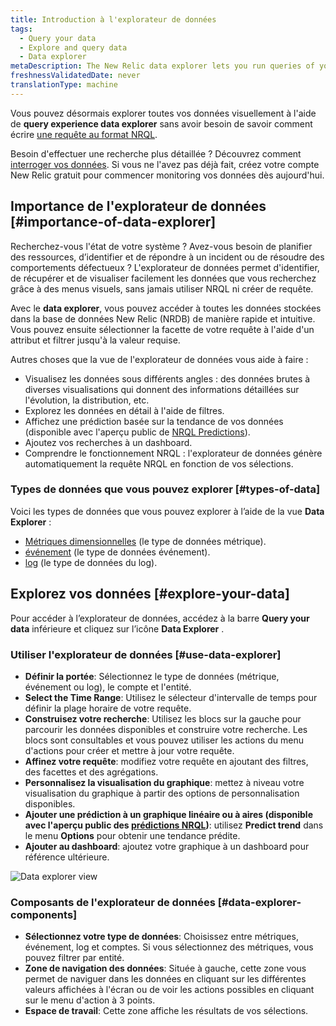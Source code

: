```yaml
---
title: Introduction à l'explorateur de données
tags:
  - Query your data
  - Explore and query data
  - Data explorer
metaDescription: The New Relic data explorer lets you run queries of your data without using NRQL-format queries
freshnessValidatedDate: never
translationType: machine
---
```


Vous pouvez désormais explorer toutes vos données visuellement à l&apos;aide de <DNT>**query experience data explorer**</DNT> sans avoir besoin de savoir comment écrire [une requête au format NRQL](/docs/query-your-data/nrql-new-relic-query-language/get-started/introduction-nrql-new-relics-query-language).

Besoin d&apos;effectuer une recherche plus détaillée ? Découvrez comment [interroger vos données](/docs/query-your-data/explore-query-data/get-started/introduction-querying-new-relic-data/). Si vous ne l&apos;avez pas déjà fait, créez votre compte New Relic gratuit pour commencer monitoring vos données dès aujourd&apos;hui.

## Importance de l&apos;explorateur de données [#importance-of-data-explorer]

Recherchez-vous l&apos;état de votre système ? Avez-vous besoin de planifier des ressources, d’identifier et de répondre à un incident ou de résoudre des comportements défectueux ? L&apos;explorateur de données permet d&apos;identifier, de récupérer et de visualiser facilement les données que vous recherchez grâce à des menus visuels, sans jamais utiliser NRQL ni créer de requête.

Avec le <DNT>**data explorer**</DNT>, vous pouvez accéder à toutes les données stockées dans la base de données New Relic (NRDB) de manière rapide et intuitive. Vous pouvez ensuite sélectionner la facette de votre requête à l&apos;aide d&apos;un attribut et filtrer jusqu&apos;à la valeur requise.

Autres choses que la vue de l&apos;explorateur de données vous aide à faire :

* Visualisez les données sous différents angles : des données brutes à diverses visualisations qui donnent des informations détaillées sur l&apos;évolution, la distribution, etc.
* Explorez les données en détail à l&apos;aide de filtres.
* Affichez une prédiction basée sur la tendance de vos données (disponible avec l&apos;aperçu public de [NRQL Predictions](/docs/query-your-data/explore-query-data/use-charts/nrql-predictions)).
* Ajoutez vos recherches à un dashboard.
* Comprendre le fonctionnement NRQL : l&apos;explorateur de données génère automatiquement la requête NRQL en fonction de vos sélections.

### Types de données que vous pouvez explorer [#types-of-data]

Voici les types de données que vous pouvez explorer à l’aide de la vue <DNT>**Data Explorer**</DNT> :

* [Métriques dimensionnelles](/docs/data-apis/understand-data/new-relic-data-types/#dimensional-metrics) (le type de données métrique).
* [événement](/docs/data-apis/understand-data/new-relic-data-types/#events-new-relic) (le type de données événement).
* [log](/docs/logs/ui-data/use-logs-ui) (le type de données du log).

## Explorez vos données [#explore-your-data]

Pour accéder à l’explorateur de données, accédez à la barre <DNT>**Query your data**</DNT> inférieure et cliquez sur l’icône <DNT>**Data Explorer**</DNT> .

### Utiliser l&apos;explorateur de données [#use-data-explorer]

* **Définir la portée**: Sélectionnez le type de données (métrique, événement ou log), le compte et l&apos;entité.
* **Select the Time Range**: Utilisez le sélecteur d&apos;intervalle de temps pour définir la plage horaire de votre requête.
* **Construisez votre recherche**: Utilisez les blocs sur la gauche pour parcourir les données disponibles et construire votre recherche. Les blocs sont consultables et vous pouvez utiliser les actions du menu d&apos;actions pour créer et mettre à jour votre requête.
* **Affinez votre requête**: modifiez votre requête en ajoutant des filtres, des facettes et des agrégations.
* **Personnalisez la visualisation du graphique**: mettez à niveau votre visualisation du graphique à partir des options de personnalisation disponibles.
* **Ajouter une prédiction à un graphique linéaire ou à aires (disponible avec l&apos;aperçu public des [prédictions NRQL](/docs/query-your-data/explore-query-data/use-charts/nrql-predictions))**: utilisez <DNT>**Predict trend**</DNT> dans le menu **Options** pour obtenir une tendance prédite.
* **Ajouter au dashboard**: ajoutez votre graphique à un dashboard pour référence ultérieure.

<img title="Data explorer view" alt="Data explorer view" src="/images/data-explorer.gif" />

### Composants de l&apos;explorateur de données [#data-explorer-components]

* **Sélectionnez votre type de données**: Choisissez entre métriques, événement, log et comptes. Si vous sélectionnez des métriques, vous pouvez filtrer par entité.
* **Zone de navigation des données**: Située à gauche, cette zone vous permet de naviguer dans les données en cliquant sur les différentes valeurs affichées à l&apos;écran ou de voir les actions possibles en cliquant sur le menu d&apos;action à 3 points.
* **Espace de travail**: Cette zone affiche les résultats de vos sélections.